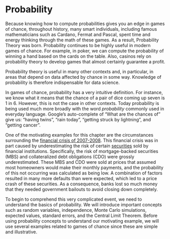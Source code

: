 # Probability 

Because knowing how to compute probabilities gives you an edge in games of chance, throughout history, many smart individuals, including famous mathematicians such as Cardano, Fermat and Pascal, spent time and energy thinking through the math of these games. As a result, Probability Theory was born. Probability  continues to be highly useful in modern games of chance. For example, in poker, we can compute the probability of winning a hand based on the cards on the table. Also, casinos rely on probability theory to develop games that almost certainly guarantee a profit. 

Probability theory is useful in many other contexts and, in particular, in areas that depend on data affected by chance in some way. Knowledge of probability is therefore indispensable for data science.

In games of chance, probability has a very intuitive definition. For instance, we know what it means that the chance of a pair of dice coming up seven is 1 in 6. However, this is not the case in other contexts. Today probability is being used much more broadly with the word _probability_ commonly used in everyday language. Google's auto-complete of "What are the chances of" give us: "having twins", "rain today", "getting struck by lightning", and "getting cancer". 


One of the motivating examples for this chapter are the circumstances surrounding the [financial crisis of 2007-2008](https://en.wikipedia.org/wiki/Financial_crisis_of_2007%E2%80%9308). This financial crisis was in part caused by underestimating the risk of certain [securities](https://en.wikipedia.org/wiki/Security_(finance)) sold by financial institutions. Specifically, the risk of mortgage-backed securities (MBS) and collateralized debt obligations (CDO) were grossly underestimated. These MBS and CDO were sold at prices that assumed most homeowners would make their monthly payments, and the probability of this not occurring was calculated as being low. A combination of factors resulted in many more defaults than were expected, which led to a price crash of these securities. As a consequence, banks lost so much money that they needed government bailouts to avoid closing down completely.

To begin to comprehend this very complicated event, we need to understand the basics of probability. We will introduce important concepts such as random variables, independence, Monte Carlo simulations, expected values, standard errors, and the Central Limit Theorem. Before using probability concepts to understand our motivating example,  we will use several examples related to games of chance since these are simple and illustrative.

